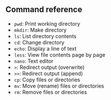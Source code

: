 ## Command reference

- `pwd`: Print working directory
- `mkdir`: Make directory
- `ls`: List directory contents
- `cd`: Change directory
- `echo`: Display a line of text
- `less`: View file contents page by page
- `nano`: Text editor
- `>`: Redirect output (overwrite)
- `>>`: Redirect output (append)
- `cp`: Copy files or directories
- `mv`: Move (rename) files or directories
- `rm`: Remove files or directories

